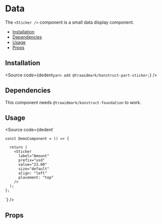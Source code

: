 
# Data

The `<Sticker />` component is a small data display component.

- [Installation](#installation)
- [Dependencies](#dependencies)
- [Usage](#usage)
- [Props](#props)

## Installation

<Source
  code={dedent`
    yarn add @traaidmark/konstruct-part-sticker;
  `}
/>

## Dependencies

This component needs `@traaidmark/konstruct-foundation` to work.

## Usage

<Source
  code={dedent`
    
    const DemoComponent = () => {
      
      return (
        <Sticker
          label="Amount"
          prefix="usd"
          value="23.00"
          size="default"
          align: "left"
          placement: "top"
        />
      );
    };
  `}
/>

## Props

<ArgsTable />


